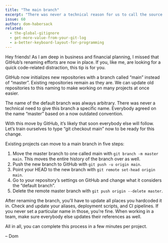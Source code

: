 ```yaml
---
title: "The main branch"
excerpt: "There was never a technical reason for us to call the source of truth “master” in Git. We can rename it to “main” or any other term in a few minutes."
issue: 60
author: dom-habersack
related:
  - the-global-gitignore
  - get-more-value-from-your-git-log
  - a-better-keyboard-layout-for-programming
---
```

Hey friends! As I am deep in business and financial planning, I missed that GitHub’s renaming efforts are now in place. If you, like me, are looking for a quick code-related distraction, this tip is for you.

GitHub now initializes new repositories with a branch called “main” instead of “master”. Existing repositories remain as they are. We can update old repositories to this naming to make working on many projects at once easier.

The name of the default branch was always arbitrary. There was never a technical need to give this branch a specific name. Everybody agreed on the name “master” based on a now outdated convention.

With this move by GitHub, it’s likely that soon everybody else will follow. Let’s train ourselves to type “git checkout main” now to be ready for this change.

Existing projects can move to a main branch in five steps:

1. Move the master branch to one called main with `git branch -m master main`. This moves the entire history of the branch over as well.
2. Push the new branch to GitHub with `git push -u origin main`.
3. Point your HEAD to the new branch with `git remote set-head origin main`.
4. Go to your repository’s settings on GitHub and change what it considers the “default branch”.
5. Delete the remote master branch with `git push origin --delete master`.

After renaming the branch, you’ll have to update all places you hardcoded it in. Check and update your aliases, deployment scripts, and CI pipelines. If you never set a particular name in those, you’re fine. When working in a team, make sure everybody else updates their references as well.

All in all, you can complete this process in a few minutes per project.

– Dom
